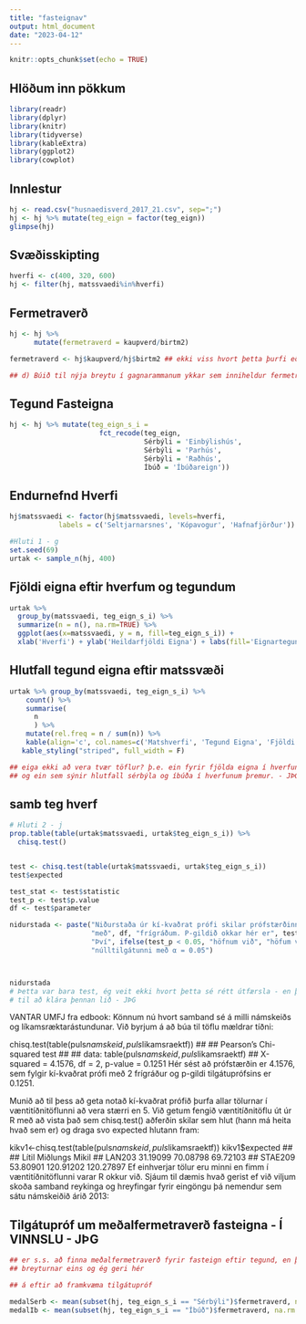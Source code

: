 ```yaml
---
title: "fasteignav"
output: html_document
date: "2023-04-12"
---
```


```r
knitr::opts_chunk$set(echo = TRUE)
```

## Hlöðum inn pökkum
```r
library(readr)
library(dplyr)
library(knitr)
library(tidyverse)
library(kableExtra)
library(ggplot2)
library(cowplot)
```

## Innlestur 
```r
hj <- read.csv("husnaedisverd_2017_21.csv", sep=";")
hj <- hj %>% mutate(teg_eign = factor(teg_eign))
glimpse(hj)
```

## Svæðisskipting
```r
hverfi <- c(400, 320, 600)
hj <- filter(hj, matssvaedi%in%hverfi)
```

## Fermetraverð
```r
hj <- hj %>%
      mutate(fermetraverd = kaupverd/birtm2)

fermetraverd <- hj$kaupverd/hj$birtm2 ## ekki viss hvort þetta þurfi eða hvort þetta sé rétt, stendur bara í hluta 1 í verkefnalýsingu

## d) Búið til nýja breytu í gagnarammanum ykkar sem inniheldur fermetraverð eignanna, nefnið breytuna fermetraverd


```

## Tegund Fasteigna
```R
hj <- hj %>% mutate(teg_eign_s_i = 
                      fct_recode(teg_eign, 
                                 Sérbýli = 'Einbýlishús', 
                                 Sérbýli = 'Parhús', 
                                 Sérbýli = 'Raðhús', 
                                 Íbúð = 'Íbúðareign'))
```

## Endurnefnd Hverfi
```R
hj$matssvaedi <- factor(hj$matssvaedi, levels=hverfi,
            labels = c('Seltjarnarsnes', 'Kópavogur', 'Hafnafjörður'))
```

```R
#Hluti 1 - g
set.seed(69)
urtak <- sample_n(hj, 400)
```

## Fjöldi eigna eftir hverfum og tegundum

```r
urtak %>% 
  group_by(matssvaedi, teg_eign_s_i) %>% 
  summarize(n = n(), na.rm=TRUE) %>%
  ggplot(aes(x=matssvaedi, y = n, fill=teg_eign_s_i)) + 
  xlab('Hverfi') + ylab('Heildarfjöldi Eigna') + labs(fill='Eignartegund') + geom_bar(stat="identity", position='dodge')
```

## Hlutfall tegund eigna eftir matssvæði
```R
urtak %>% group_by(matssvaedi, teg_eign_s_i) %>%
    count() %>% 
    summarise(
      n
      ) %>% 
    mutate(rel.freq = n / sum(n)) %>%
    kable(align='c', col.names=c('Matshverfi', 'Tegund Eigna', 'Fjöldi', 'Ratio')) %>%
   kable_styling("striped", full_width = F)

## eiga ekki að vera tvær töflur? þ.e. ein fyrir fjölda eigna í hverfunum þremur eftir gerð eigna
## og ein sem sýnir hlutfall sérbýla og íbúða í hverfunum þremur. - JÞG
```

## samb teg hverf
```R
# Hluti 2 - j
prop.table(table(urtak$matssvaedi, urtak$teg_eign_s_i)) %>%
  chisq.test()


test <- chisq.test(table(urtak$matssvaedi, urtak$teg_eign_s_i))
test$expected

test_stat <- test$statistic
test_p <- test$p.value
df <- test$parameter

nidurstada <- paste("Niðurstaða úr kí-kvaðrat prófi skilar prófstærðinni", test_stat,
                    "með", df, "frígráðum. P-gildið okkar hér er", test_p, ".",
                    "Því", ifelse(test_p < 0.05, "höfnum við", "höfum við ekki nægjanleg gögn til að hafna"),
                    "núlltilgátunni með α = 0.05")



nidurstada
# Þetta var bara test, ég veit ekki hvort þetta sé rétt útfærsla - en það er hægt að nota sömu aðferðarfræði
# til að klára þennan lið - JÞG

```

VANTAR UMFJ 
fra edbook:
Könnum nú hvort samband sé á milli námskeiðs og líkamsræktarástundunar. Við byrjum á að búa til töflu mældrar tíðni:

chisq.test(table(puls$namskeid,puls$likamsraektf))
##
##  Pearson's Chi-squared test
##
## data:  table(puls$namskeid, puls$likamsraektf)
## X-squared = 4.1576, df = 2, p-value = 0.1251
Hér sést að prófstærðin er 4.1576, sem fylgir kí-kvaðrat prófi með 2 frígráður og p-gildi tilgátuprófsins er 0.1251.

Munið að til þess að geta notað kí-kvaðrat prófið þurfa allar tölurnar í væntitíðnitöflunni að vera stærri en 5. Við getum fengið væntitíðnitöflu út úr R með að vista það sem chisq.test() aðferðin skilar sem hlut (hann má heita hvað sem er) og draga svo expected hlutann fram:

kikv1<-chisq.test(table(puls$namskeid,puls$likamsraektf))
kikv1$expected
##
##              Lítil  Miðlungs     Mikil
##   LAN203  31.19099  70.08798  69.72103
##   STAE209 53.80901 120.91202 120.27897
Ef einhverjar tölur eru minni en fimm í væntitíðnitöflunni varar R okkur við. Sjáum til dæmis hvað gerist ef við viljum skoða samband reykinga og hreyfingar fyrir eingöngu þá nemendur sem sátu námskeiðið árið 2013:


## Tilgátupróf um meðalfermetraverð fasteigna - Í VINNSLU - JÞG
```R

## er s.s. að finna meðalfermetraverð fyrir fasteign eftir tegund, en það á sennilega ekki að skýra
## breyturnar eins og ég geri hér

## á eftir að framkvæma tilgátupróf

medalSerb <- mean(subset(hj, teg_eign_s_i == "Sérbýli")$fermetraverd, na.rm = TRUE)
medalIb <- mean(subset(hj, teg_eign_s_i == "Íbúð")$fermetraverd, na.rm = TRUE)

```






